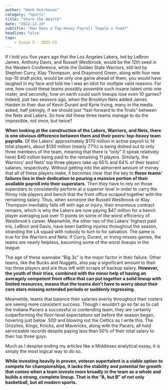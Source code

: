 ```yaml
---
author: "Hank Hutcheson"
category: "Sports"
title: "Share the Wealth"
date: "2022-12-24"
subtitle: "How Does a Top-Heavy Payroll Topple a Team?"
headline: false
tags:
    - Issue 5 - 2022-23
---
```



If I told you five years ago that the Los Angeles Lakers, led by LeBron James, Anthony Davis, and Russell Westbrook, would be the 12th seed in the Western Conference, while the Golden State Warriors, still led by Stephen Curry, Klay Thompson, and Draymond Green, along with four new top-10 draft picks, would be only one game ahead of them, you would have laughed in my face and told me I was an idiot for multiple valid reasons. For one, how could these teams possibly assemble such insane talent onto one roster, and secondly, how on earth could such lineups lose even 10 games? Indeed, just two seasons ago, when the Brooklyn Nets added James Harden to their duo of Kevin Durant and Kyrie Irving, many in the media asked, half jokingly, if we should just “fast-forward to the finals” between the Nets and Lakers. So how did these three teams manage to do the impossible, not once, but twice?

**When looking at the construction of the Lakers, Warriors, and Nets, there is one obvious difference between them and their peers: top-heavy team payrolls**. Of the Lakers’ approximately $170 million in active payroll to 14 total players, about $130 million (nearly 77%) is being dished out to only three members of the team, meaning that there is “only” (I speak relatively here) $40 million being paid to the remaining 11 players. Similarly, the Warriors’ and Nets’ top three players take up 65% and 64% of their teams’ salaries, respectively. Without getting into the abhorrent amount of money that all of these players make, it becomes clear that the key to **these teams’ failures lies in their dedication to pouring a massive portion of their available payroll into their superstars**. Then they have to rely on those superstars to consistently perform at a superior level in order to carry the flimsy role players and bench that the front office scraped together with the remaining salary. Thus, when someone like Russell Westbrook or Klay Thompson inevitably falls off with age or injury, their enormous contract remains, which is why the Lakers are now paying $47 million for a bench player averaging just over 11 points on some of the worst efficiency of Westbrook’s career. Meanwhile, the other two of the Lakers’ highest paid trio, LeBron and Davis, have been battling injuries throughout the season, stranding the LA squad with nobody to turn to for salvation. The same is true for the Warriors and Nets: If Curry, Durant, or Irving misses games, the teams are nearly helpless, becoming some of the worst lineups in the league.

The age of these wannabe “Big 3s” is the major factor in their failure. Other teams, like the Bucks and Nuggets, also pay a significant amount to their top three players and are thus left with scraps of backup salary. **However, the youth of their trios, combined with the minor help of having an averagely competent front office that can put together a solid lineup with limited resources, means that the teams don’t have to worry about their core stars missing extended periods or suddenly regressing.**

Meanwhile, teams that balance their salaries evenly throughout their rosters are seeing more consistent success. Though I wouldn’t go so far as to call the Indiana Pacers a successful or contending team, they are certainly outperforming the floor-level expectations set before the season began, hovering just below .500 and blowing out the Celtics as I write this. The Grizzlies, Kings, Knicks, and Mavericks, along with the Pacers, all hold serviceable records despite paying less than 50% of their total salary to their top three guys.

Much as I despise ending my articles like a Middlesex analytical essay, it is simply the most logical way to do so.

**While investing heavily in proven, veteran supertalent is a viable option to compete for championships, it lacks the stability and potential for growth that comes when a team invests more broadly in the team as a whole and builds a strong, complete lineup. That is the “A, but B” of not only basketball, but all modern sports.**
